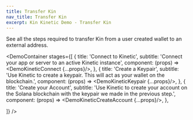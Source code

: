 ```yaml
---
title: Transfer Kin
nav_title: Transfer Kin
excerpt: Kin Kinetic Demo - Transfer Kin
---
```


See all the steps required to transfer Kin from a user created wallet to an external address.

<DemoContainer
  stages={[
    {
      title: 'Connect to Kinetic',
      subtitle: 'Connect your app or server to an active Kinetic instance',
      component: (props) => <DemoKineticConnect {...props}/>,
    },
    {
      title: 'Create a Keypair',
      subtitle: 'Use Kinetic to create a keypair. This will act as your wallet on the blockchain.',
      component: (props) => <DemoKineticKeypair {...props}/>,
    },
    {
      title: 'Create your Account',
      subtitle: 'Use Kinetic to create your account on the Solana blockchain with the keypair we made in the previous step.',
      component: (props) => <DemoKineticCreateAccount {...props}/>,
    },

]}
/>
